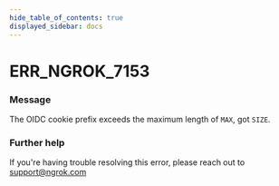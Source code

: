 ```yaml
---
hide_table_of_contents: true
displayed_sidebar: docs
---
```



# ERR_NGROK_7153

### Message
The OIDC cookie prefix exceeds the maximum length of `MAX`, got `SIZE`.

<ErrorDetails error='err_ngrok_7153' />


### Further help
If you're having trouble resolving this error, please reach out to [support@ngrok.com](mailto:support@ngrok.com?subject=Help%20with%20ERR_NGROK_7153)

